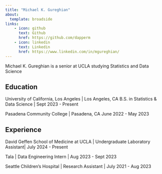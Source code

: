 ```yaml
---
title: "Michael K. Gureghian"
about:
  template: broadside
links:
    - icon: github
      text: Github
      href: https://github.com/dapperm
    - icon: linkedin
      text: Linkedin
      href: https://www.linkedin.com/in/mgureghian/
---
```


Michael K. Gureghian is a senior at UCLA studying Statistics and Data Science 

## Education

University of California, Los Angeles | Los Angeles, CA
B.S. in Statistics & Data Science | Sept 2023 - Present

Pasadena Community College | Pasadena, CA
June 2022 - May 2023

## Experience

David Geffen School of Medicine at UCLA | Undergraduate Laboratory Assistant| July 2024 - Present

Tala | Data Engineering Intern | Aug 2023 - Sept 2023

Seattle Children's Hospital | Research Assistant | July 2021 - Aug 2023
